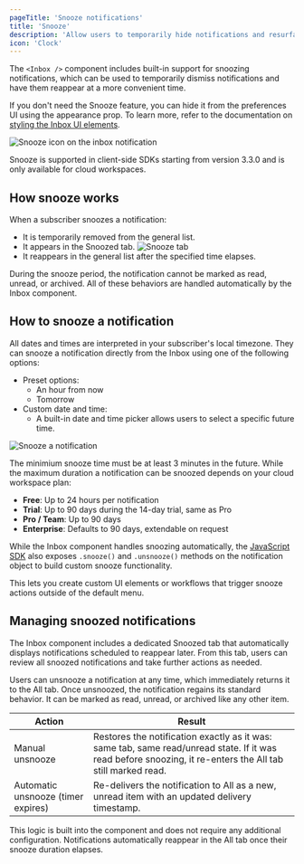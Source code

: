 ```yaml
---
pageTitle: 'Snooze notifications'
title: 'Snooze'
description: 'Allow users to temporarily hide notifications and resurface them later using built-in snooze functionality in the Inbox component.'
icon: 'Clock'
---
```


The `<Inbox />` component includes built-in support for snoozing notifications, which can be used to temporarily dismiss notifications and have them reappear at a more convenient time.

<Callout>If you don't need the Snooze feature, you can hide it from the preferences UI using the appearance prop. To learn more, refer to the documentation on [styling the Inbox UI elements](/platform/inbox/configuration/styling#style-the-inbox-ui-elements).</Callout>

![Snooze icon on the inbox notification](/images/inbox/snooze.png)

<Callout type="info">Snooze is supported in client-side SDKs starting from version 3.3.0 and is only available for cloud workspaces.</Callout>

## How snooze works

When a subscriber snoozes a notification:

- It is temporarily removed from the general list.
- It appears in the Snoozed tab.
  ![Snooze tab](/images/inbox/snooze-tab.png)
- It reappears in the general list after the specified time elapses.

During the snooze period, the notification cannot be marked as read, unread, or archived. All of these behaviors are handled automatically by the Inbox component.

## How to snooze a notification

All dates and times are interpreted in your subscriber's local timezone. They can snooze a notification directly from the Inbox using one of the following options:

- Preset options:
  - An hour from now
  - Tomorrow
- Custom date and time:
  - A built-in date and time picker allows users to select a specific future time.

![Snooze a notification](/images/inbox/snooze-notification.png)

The minimium snooze time must be at least 3 minutes in the future. While the maximum duration a notification can be snoozed depends on your cloud workspace plan:
- **Free**: Up to 24 hours per notification
- **Trial**: Up to 90 days during the 14-day trial, same as Pro
- **Pro / Team**: Up to 90 days
- **Enterprise**: Defaults to 90 days, extendable on request

While the Inbox component handles snoozing automatically, the [JavaScript SDK](/platform/sdks/javascript#methods) also exposes `.snooze()` and `.unsnooze()` methods on the notification object to build custom snooze functionality.

This lets you create custom UI elements or workflows that trigger snooze actions outside of the default menu.

## Managing snoozed notifications

The Inbox component includes a dedicated Snoozed tab that automatically displays notifications scheduled to reappear later. From this tab, users can review all snoozed notifications and take further actions as needed.

Users can unsnooze a notification at any time, which immediately returns it to the All tab. Once unsnoozed, the notification regains its standard behavior. It can be marked as read, unread, or archived like any other item.

| Action             |  Result  |
| ------------------ | --------------------------------------------------------------------------- |
| Manual unsnooze    | Restores the notification exactly as it was: same tab, same read/unread state. If it was read before snoozing, it re-enters the All tab still marked read. |
| Automatic unsnooze (timer expires) | Re-delivers the notification to All as a new, unread item with an updated delivery timestamp.|

This logic is built into the component and does not require any additional configuration. Notifications automatically reappear in the All tab once their snooze duration elapses.
